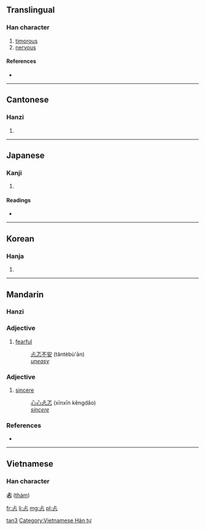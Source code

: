 ==Translingual==

===Han character===
{{Han char|rn=61|rad=心|as=03|sn=7|four=2133<sub>1</sub>|canj=X卜一心 (XYMP), 卜一心 (YMP)}}

# [[timorous]]
# [[nervous]]

====References====
* {{Han ref|kx=0376.080|dkj=10316|dj=0702.170|hdz=42270.010|uh=5FD0|ud=24528|bh=CAD8|bd=51928}}

----

==Cantonese==

===Hanzi===
{{yue-hanzi|jyut=|y=taan2}}

# {{defn|Cantonese|sort=心03}}

----

==Japanese==

===Kanji===
{{ja-kanji|grade=|rs=心03}}

# {{defn|Japanese|sort=心03}}

====Readings====
* {{ja-readings|on=[[くん]] (kun), [[こう]] (kō), [[きょう]] (kyō)|kun=[[むなしい]] (munashii)}}

----

==Korean==

===Hanja===
{{ko-hanja|hangeul=탐|eumhun=|rv=tam|mr=t'am|y=tham}}

# {{defn|Korean|sort=心03}}

----

==Mandarin==

===Hanzi===
{{cmn-hanzi|pin=[[tǎn]] ([[tan3]])|wg=t'an<sup>3</sup>}}

===Adjective===
{{cmn-adj|ts|pin=tǎn|pint=tan3|rs=心03}}

# [[fearful]]
#: [[忐忑不安]] (tǎntèbù'ān)
#: ''[[uneasy]]''

===Adjective===
{{cmn-adj|ts|pin=kěng|pint=keng3|rs=心03}}

# {{archaic|lang=zh-tw|skey=心03}} [[sincere]]
#: [[心心]][[忐忑]] (xīnxīn kěngdǎo)
#: ''[[sincere]]''

===References===
*{{reference-book | last =  | first =  | authorlink =  | coauthors =  | year = 2007 | title = [[w:Hanyu Da Cidian|Hanyu Da Cidian 3.0]] | language = Mandarin | publisher = [[w:Commercial Press|Commercial Press]] | location = [[Hong Kong]] | id = ISBN 9789620702778}}

[[Category:zh-cn:Archaic|tan3]]

----

==Vietnamese==
===Han character===
'''忐''' ([[thảm]])

[[Category:Vietnamese Hán tự]]

[[fr:忐]]
[[li:忐]]
[[mg:忐]]
[[pl:忐]]
